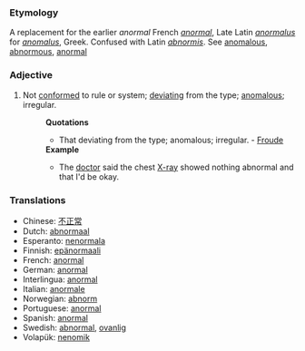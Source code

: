 ===Etymology===
A replacement for the earlier ''anormal'' French ''[[anormal]]'', Late Latin ''[[anormalus]]'' for ''[[anomalus]]'', Greek. Confused with Latin ''[[abnormis]]''. See [[anomalous]], [[abnormous]], [[anormal]]

===Adjective===
#Not [[conformed]] to rule or system; [[deviating]] from the type; [[anomalous]]; irregular.
#:'''Quotations'''
#:*That deviating from the type; anomalous; irregular. - [[Froude]]
#:'''Example'''
#:*The [[doctor]] said the chest [[X-ray]] showed nothing abnormal and that I'd be okay.

=== Translations ===
*Chinese: [[不正常]]
*Dutch: [[abnormaal]]
*Esperanto: [[nenormala]]
*Finnish: [[epänormaali]]
*French: [[anormal]]
*German: [[anormal]]
*Interlingua: [[anormal]]
*Italian: [[anormale]]
*Norwegian: [[abnorm]]
*Portuguese: [[anormal]]
*Spanish: [[anormal]]
*Swedish: [[abnormal]], [[ovanlig]] 
*Volapük: [[nenomik]]
